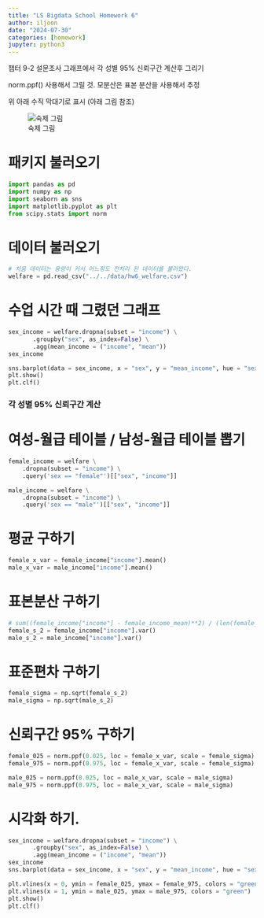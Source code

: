 ```yaml
---
title: "LS Bigdata School Homework 6"
author: iljoon
date: "2024-07-30"
categories: [homework]
jupyter: python3
---
```


챕터 9-2 설문조사 그래프에서 각 성별 95% 신뢰구간 계산후 그리기

norm.ppf() 사용해서 그릴 것. 모분산은 표본 분산을 사용해서 추정

위 아래 수직 막대기로 표시 (아래 그림 참조)

![숙제 그림](../../img/숙제6.png)

# 패키지 불러오기

```python
import pandas as pd
import numpy as np
import seaborn as sns
import matplotlib.pyplot as plt
from scipy.stats import norm
```

# 데이터 불러오기

```python
# 처음 데이터는 용량이 커서 어느정도 전처리 된 데이터를 불러왔다.
welfare = pd.read_csv("../../data/hw6_welfare.csv")
```

# 수업 시간 때 그렸던 그래프

```python
sex_income = welfare.dropna(subset = "income") \
       .groupby("sex", as_index=False) \
       .agg(mean_income = ("income", "mean"))
sex_income

sns.barplot(data = sex_income, x = "sex", y = "mean_income", hue = "sex")
plt.show()
plt.clf()
```

### 각 성별 95% 신뢰구간 계산

# 여성-월급 테이블 / 남성-월급 테이블 뽑기

```python
female_income = welfare \
    .dropna(subset = "income") \
    .query('sex == "female"')[["sex", "income"]]

male_income = welfare \
    .dropna(subset = "income") \
    .query('sex == "male"')[["sex", "income"]]
```

# 평균 구하기

```python
female_x_var = female_income["income"].mean()
male_x_var = male_income["income"].mean()
```

# 표본분산 구하기

```python
# sum((female_income["income"] - female_income_mean)**2) / (len(female_income)-1)
female_s_2 = female_income["income"].var()
male_s_2 = male_income["income"].var()
```

# 표준편차 구하기

```python
female_sigma = np.sqrt(female_s_2)
male_sigma = np.sqrt(male_s_2)
```

# 신뢰구간 95% 구하기

```python
female_025 = norm.ppf(0.025, loc = female_x_var, scale = female_sigma)
female_975 = norm.ppf(0.975, loc = female_x_var, scale = female_sigma)

male_025 = norm.ppf(0.025, loc = male_x_var, scale = male_sigma)
male_975 = norm.ppf(0.975, loc = male_x_var, scale = male_sigma)
```

# 시각화 하기.

```python
sex_income = welfare.dropna(subset = "income") \
       .groupby("sex", as_index=False) \
       .agg(mean_income = ("income", "mean"))
sex_income
sns.barplot(data = sex_income, x = "sex", y = "mean_income", hue = "sex")

plt.vlines(x = 0, ymin = female_025, ymax = female_975, colors = "green")
plt.vlines(x = 1, ymin = male_025, ymax = male_975, colors = "green")
plt.show()
plt.clf()
```
